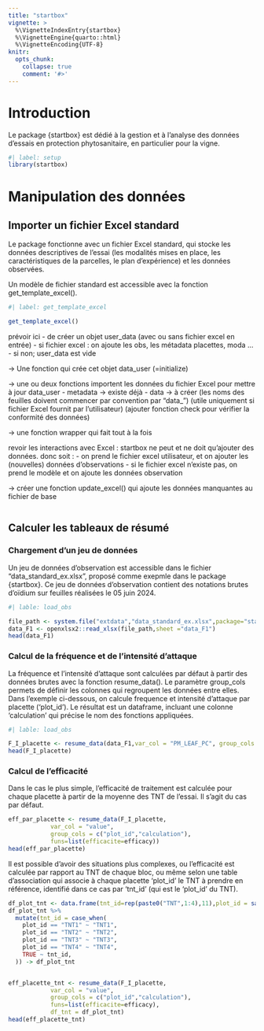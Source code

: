 ```yaml
---
title: "startbox"
vignette: >
  %\VignetteIndexEntry{startbox}
  %\VignetteEngine{quarto::html}
  %\VignetteEncoding{UTF-8}
knitr:
  opts_chunk:
    collapse: true
    comment: '#>'
---
```


# Introduction

Le package {startbox} est dédié à la gestion et à l'analyse des données d'essais en protection phytosanitaire, en particulier pour la vigne.

```r
#| label: setup
library(startbox)
```

# Manipulation des données

## Importer un fichier Excel standard

Le package fonctionne avec un fichier Excel standard, qui stocke les données descriptives de l'essai (les modalités mises en place, les caractéristiques de la parcelles, le plan d'expérience) et les données observées. 

Un modèle de fichier standard est accessible avec la fonction get_template_excel(). 

```r
#| label: get_template_excel

get_template_excel()

```




prévoir ici 
- de créer un objet user_data (avec ou sans fichier excel en entrée)
  - si fichier excel : on ajoute les obs, les métadata placettes, moda ...
  - si non; user_data est vide

-> Une fonction qui crée cet objet data_user (=initialize)

-> une ou deux fonctions importent les données du fichier Excel pour mettre à jour data_user
    - metadata -> existe déjà
    - data -> à créer (les noms des feuilles doivent commencer par convention par "data_")
(utile uniquement si fichier Excel fournit par l'utilisateur)
(ajouter fonction check pour vérifier la conformité des données)

-> une fonction wrapper qui fait tout à la fois


revoir les interactions avec Excel : startbox ne peut et ne doit qu'ajouter des données. donc soit :
- on prend le fichier excel utilisateur, et on ajouter les (nouvelles) données d'observations 
- si le fichier excel n'existe pas, on prend le modèle et on ajoute les données observation

-> créer une fonction update_excel() qui ajoute les données manquantes au fichier de base


```r



```


## Calculer les tableaux de résumé

### Chargement d'un jeu de données

Un jeu de données d'observation est accessible dans le fichier "data_standard_ex.xlsx", proposé comme exepmle dans le package {startbox}. Ce jeu de données d'observation contient des notations brutes d'oïdium sur feuilles réalisées le 05 juin 2024.

```r
#| lable: load_obs

file_path <- system.file("extdata","data_standard_ex.xlsx",package="startbox")
data_F1 <- openxlsx2::read_xlsx(file_path,sheet ="data_F1")
head(data_F1)
```



### Calcul de la fréquence et de l'intensité d'attaque

La fréquence et l'intensité d'attaque sont calculées par défaut à partir des données brutes avec la fonction resume_data().
Le paramètre group_cols permets de définir les colonnes qui regroupent les données entre elles. 
Dans l'exemple ci-dessous, on calcule frequence et intensité d'attaque par placette ('plot_id'). Le résultat est un dataframe, incluant une colonne 'calculation' qui précise le nom des fonctions appliquées.

```r
#| lable: load_obs

F_I_placette <- resume_data(data_F1,var_col = "PM_LEAF_PC", group_cols = c("plot_id"),funs = list(intensite = mean, frequence = frequency))
head(F_I_placette)
```

### Calcul de l'efficacité

Dans le cas le plus simple, l'efficacité de traitement est calculée pour chaque placette à partir de la moyenne des TNT de l'essai. Il s'agit du cas par défaut.

```r
eff_par_placette <- resume_data(F_I_placette,
            var_col = "value",
            group_cols = c("plot_id","calculation"),
            funs=list(efficacite=efficacy))
head(eff_par_placette)

```

Il est possible d'avoir des situations plus complexes, ou l'efficacité est calculée par rapport au TNT de chaque bloc, ou même selon une table d'association qui associe à chaque placette 'plot_id' le TNT à prendre en référence, identifié dans ce cas par 'tnt_id' (qui est le 'plot_id' du TNT).

```r
df_plot_tnt <- data.frame(tnt_id=rep(paste0("TNT",1:4),11),plot_id = sample(unique(F_I_placette$plot_id)))
df_plot_tnt %>%
  mutate(tnt_id = case_when(
    plot_id == "TNT1" ~ "TNT1",
    plot_id == "TNT2" ~ "TNT2",
    plot_id == "TNT3" ~ "TNT3",
    plot_id == "TNT4" ~ "TNT4",
    TRUE ~ tnt_id,
  )) -> df_plot_tnt


eff_placette_tnt <- resume_data(F_I_placette,
            var_col = "value",
            group_cols = c("plot_id","calculation"),
            funs=list(efficacite=efficacy),
            df_tnt = df_plot_tnt)
head(eff_placette_tnt)

```


